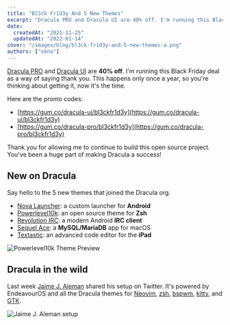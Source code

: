 ```yaml
---
title: "Bl3ck Fr1d3y And 5 New Themes"
excerpt: "Dracula PRO and Dracula UI are 40% off. I'm running this Black Friday deal as a way of saying thank you."
date:
  createdAt: "2021-11-25"
  updatedAt: "2022-01-14"
cover: "/images/blog/bl3ck-fr1d3y-and-5-new-themes-a.png"
authors: ["zeno"]
---
```


[Dracula PRO](/pro) and [Dracula UI](/ui) are **40% off**. I'm running this Black Friday deal as a way of saying thank you. This happens only once a year, so you're thinking about getting it, now it's the time.

Here are the promo codes:

- [https://gum.co/dracula-ui/bl3ckfr1d3y](https://gum.co/dracula-ui/bl3ckfr1d3y)
- [https://gum.co/dracula-pro/bl3ckfr1d3y](https://gum.co/dracula-pro/bl3ckfr1d3y)

Thank you for allowing me to continue to build this open source project. You've been a huge part of making Dracula a success!

## New on Dracula

Say hello to the 5 new themes that joined the Dracula org.

- [Nova Launcher](/nova-launcher): a custom launcher for **Android**
- [Powerlevel10k](/powerlevel10k): an open source theme for **Zsh**
- [Revolution IRC](/revolution-irc): a modern Android **IRC client**
- [Sequel Ace](/sequel-ace): a **MySQL/MariaDB** app for macOS
- [Textastic](/textastic): an advanced code editor for the **iPad**

![Powerlevel10k Theme Preview](/images/blog/bl3ck-fr1d3y-and-5-new-themes-a.png)

## Dracula in the wild

Last week [Jaime J. Aleman](https://twitter.com/jjaimealeman/status/1459648963313815562) shared his setup on Twitter. It's powered by EndeavourOS and all the Dracula themes for [Neovim](/vim), [zsh](/zsh), [bspwm](/bspwm), [kitty](/kitty), and [GTK](/gtk).

![Jaime J. Aleman setup](/images/blog/bl3ck-fr1d3y-and-5-new-themes-b.png)
